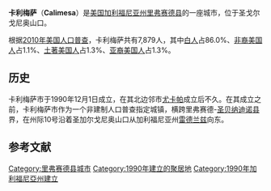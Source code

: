 {{Infobox Settlement
| name = 卡利梅萨<br/>Calimesa
| image_skyline = 
| imagesize = 
| image_caption = 
| image_flag = 
| image_shield = 
| pushpin_map = USA California
| pushpin_label_position = top
| subdivision_type = 国家
| subdivision_name = {{USA}}
| subdivision_type1 = [[美国行政区划|州]]
| subdivision_name1 = [[加利福尼亚州|加利福尼亚州]]
| subdivision_type2 = [[加利福尼亚州各县列表|县]]
| subdivision_name2 = [[里弗赛德县_(加利福尼亚州)|里弗赛德县]]
| elevation_m = 729
| elevation_ft = 2392<ref>{{Cite GNIS|1667904|Calimesa|accessdate=December 4, 2014}}</ref>
| area_total_km2 = 38.454 <ref>{{Cite US Gazetteer|2010|places|CA}}</ref>
|area_total_sq_mi  = 14.847
| population_as_of = 2010年
| population_total = 7879
| population_density_km2 = auto
| timezone = [[太平洋標準時間|PST]]
| utc_offset = -8
| timezone_DST = [[PDT|PDT]]
| utc_offset_DST = -7
| latd = 33
| latm = 00
| lats = 14
| latNS = N
| longd = 117
| longm = 03
| longs = 43
| longEW = W
| website =  
}}
'''卡利梅萨'''（'''Calimesa'''）是[[美国|美国]][[加利福尼亚州|加利福尼亚州]][[里弗赛德县_(加利福尼亚州)|里弗赛德县]]的一座城市，位于圣戈尔戈尼奥山口。

根据[[2010年美国人口普查|2010年美国人口普查]]，卡利梅萨共有7,879人，其中[[白人|白人]]占86.0%、[[非裔美国人|非裔美国人]]占1.1%、[[土著美国人|土著美国人]]占1.3%、[[亚裔美国人|亚裔美国人]]占1.3%。

== 历史 ==
卡利梅萨市于1990年12月1日成立，在其北边邻市[[尤卡帕_(加利福尼亚州)|尤卡帕]]成立后不久。在其成立之前，卡利梅萨市作为一个非建制人口普查指定城镇，横跨里弗赛德-[[圣贝纳迪诺县|圣贝纳迪诺县]]界，在州际10号沿着圣加尔戈尼奥山口从加利福尼亚州[[雷德兰兹_(加利福尼亚州)|雷德兰兹]]向东。

== 参考文献 ==
{{Reflist}}

{{河濱縣 (加利福尼亞州)}}
{{California-stub}}

[[Category:里弗赛德县城市|Category:里弗赛德县城市]]
[[Category:1990年建立的聚居地|Category:1990年建立的聚居地]]
[[Category:1990年加利福尼亞州建立|Category:1990年加利福尼亞州建立]]
